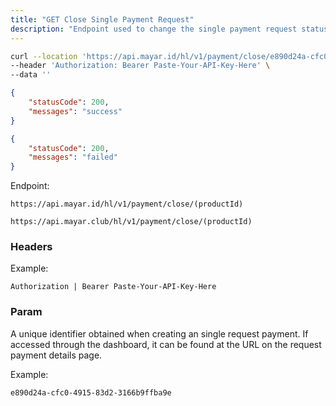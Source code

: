 ```yaml
---
title: "GET Close Single Payment Request"
description: "Endpoint used to change the single payment request status to closed"
---
```


<RequestExample>

```bash Request Example
curl --location 'https://api.mayar.id/hl/v1/payment/close/e890d24a-cfc0-4915-83d2-3166b9ffba9e' \
--header 'Authorization: Bearer Paste-Your-API-Key-Here' \
--data ''
```

</RequestExample>

<ResponseExample>

```json Response example if success
{
    "statusCode": 200,
    "messages": "success"
}
```


```json Response example if failed
{
    "statusCode": 200,
    "messages": "failed"
}
```

</ResponseExample>

Endpoint:

<CodeGroup>

```Production Production
https://api.mayar.id/hl/v1/payment/close/(productId)
```


```Sandbox Sandbox
https://api.mayar.club/hl/v1/payment/close/(productId)
```

</CodeGroup>

### Headers

<ResponseField name="Authorization" type="string" required>
  Example:

  `Authorization | Bearer Paste-Your-API-Key-Here`
</ResponseField>

### Param

<ParamField path="productId" type="string" required>
  A unique identifier obtained when creating an single request payment. If accessed through the dashboard, it can be found at the URL on the request payment details page.

  Example:

  `e890d24a-cfc0-4915-83d2-3166b9ffba9e`
</ParamField>